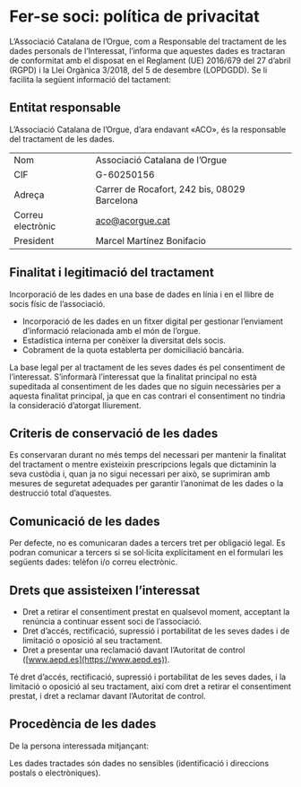 
# Fer-se soci: política de privacitat

L’Associació Catalana de l’Orgue, com a Responsable del tractament de les dades personals de l’Interessat, l’informa que
aquestes dades es tractaran de conformitat amb el disposat en el Reglament (UE) 2016/679 del 27 d’abril (RGPD) i la Llei
Orgànica 3/2018, del 5 de desembre (LOPDGDD). Se li facilita la següent informació del tactament:

## Entitat responsable

L’Associació Catalana de l’Orgue, d’ara endavant «ACO», és la responsable del tractament de les dades.

|                   |                                              |
| :---------------- | :------------------------------------------- |
| Nom               | Associació Catalana de l’Orgue               |
| CIF               | G-60250156                                   |
| Adreça            | Carrer de Rocafort, 242 bis, 08029 Barcelona |
| Correu electrònic | [aco@acorgue.cat](mailto:aco@acorgue.cat)    |
| President         | Marcel Martínez Bonifacio                    |

## Finalitat i legitimació del tractament

Incorporació de les dades en una base de dades en línia i en el llibre de socis físic de l’associació.

- Incorporació de les dades en un fitxer digital per gestionar l’enviament d’informació relacionada amb el món de l’orgue.
- Estadística interna per conèixer la diversitat dels socis.
- Cobrament de la quota establerta per domiciliació bancària.

La base legal per al tractament de les seves dades és pel consentiment de l’interessat. S’informarà l’interessat que la
finalitat principal no està supeditada al consentiment de les dades que no
siguin necessàries per a aquesta finalitat principal, ja que en cas contrari el consentiment no tindria la consideració
d’atorgat lliurement.

## Criteris de conservació de les dades

Es conservaran durant no més temps del necessari per mantenir la finalitat del tractament o mentre existeixin
prescripcions legals que dictaminin la seva custòdia i, quan ja no sigui necessari per això, se suprimiran amb mesures
de seguretat adequades per garantir l’anonimat de les dades o la destrucció total d’aquestes.

## Comunicació de les dades

Per defecte, no es comunicaran dades a tercers tret per obligació legal. Es podran comunicar a tercers si se sol·licita
explícitament en el formulari les següents dades: telèfon i/o correu electrònic.

## Drets que assisteixen l’interessat

- Dret a retirar el consentiment prestat en qualsevol moment, acceptant la renúncia a continuar essent soci de l’associació.
- Dret d’accés, rectificació, supressió i portabilitat de les seves dades i de limitació o oposició al seu tractament.
- Dret a presentar una reclamació davant l’Autoritat de control ([www.aepd.es](https://www.aepd.es)).

Té dret d’accés, rectificació, supressió i portabilitat de les seves dades, i la limitació o oposició al seu tractament,
així com dret a retirar el consentiment prestat, i dret a reclamar davant l’Autoritat de control.

## Procedència de les dades

De la persona interessada mitjançant:

<ProcedenciaDades />

Les dades tractades són dades no sensibles (identificació i direccions postals o electròniques).
